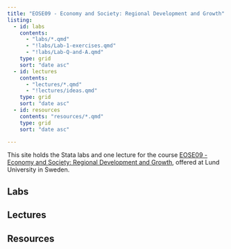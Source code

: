 ```yaml
---
title: "EOSE09 - Economy and Society: Regional Development and Growth"
listing: 
  - id: labs
    contents: 
      - "labs/*.qmd"
      - "!labs/Lab-1-exercises.qmd"
      - "!labs/Lab-Q-and-A.qmd"
    type: grid
    sort: "date asc"
  - id: lectures
    contents: 
      - "lectures/*.qmd"
      - "!lectures/ideas.qmd"
    type: grid
    sort: "date asc"
  - id: resources
    contents: "resources/*.qmd"
    type: grid
    sort: "date asc" 

---
```


This site holds the Stata labs and one lecture for the course [EOSE09 - Economy and Society: Regional Development and Growth](https://kursplaner.lu.se/pdf/kurs/en/EOSE09), offered at Lund University in Sweden.

## Labs

:::{#labs}
:::

## Lectures

:::{#lectures}
:::

## Resources

:::{#resources}
:::